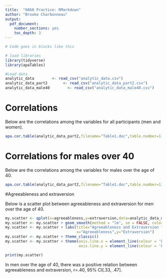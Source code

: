```yaml
---
title:  "6060 Practice: RMarkdown"
author: "Brooke Charbonneau"
output:
  pdf_document:
    number_sections: yes
    toc_depth: 3
---
```


```r
# Code goes in blocks like this

# load libraries
library(tidyverse)
library(apaTables)

#Load data 
analytic_data        <- read_csv("analytic_data.csv")
analytic_data_part2       <- read_csv("analytic_data_part2.csv")
analytic_data_male40        <- read_csv("analytic_data_male40.csv")

```

# Correlations

Below are the correlations among the variables for all participants (men and women).



```r
apa.cor.table(analytic_data_part2,filename="Table1.doc",table.number=1)     
```

\pagebreak

# Correlations for males over 40

Below are the correlations among the variables for males over the age of 40.

```r
apa.cor.table(analytic_data_part2,filename="Table1.doc",table.number=1)
```

\pagebreak

#Agreeableness and extraversion

Below is a scatter plot between agreeableness and extraversion for men over the age of 40.

```r
my.scatter <- qplot(x=agreeableness,y=extraversion,data=analytic_data_male40)
my.scatter <- my.scatter + geom_smooth(method = "lm", se = FALSE, color='black')
my.scatter <- my.scatter + labs(title="Agreeableness and Extraversion for Men Over the Age of 40",
                                x="Agreeableness",y="Extraversion")
my.scatter <- my.scatter + theme_classic()
my.scatter <- my.scatter + theme(axis.line.x = element_line(colour = 'black',size=0.5, linetype='solid'),
                                 axis.line.y = element_line(colour = 'black', size=0.5, linetype='solid'))

print(my.scatter)
```

In men over the age of 40, there was a positive relation between agreeableness and extraversion, r=.40, 95% CI[.33, .47].

